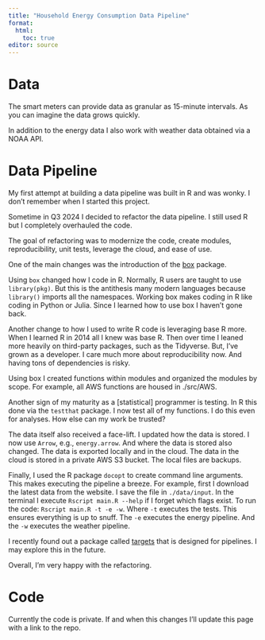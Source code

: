 ```yaml
---
title: "Household Energy Consumption Data Pipeline"
format:
  html:
    toc: true
editor: source
---
```


# Data

The smart meters can provide data as granular as 15-minute intervals.
As you can imagine the data grows quickly.

In addition to the energy data I also work with weather data obtained via a NOAA API.

# Data Pipeline

My first attempt at building a data pipeline was built in R and was wonky.
I don't remember when I started this project.

Sometime in Q3 2024 I decided to refactor the data pipeline.
I still used R but I completely overhauled the code.

The goal of refactoring was to modernize the code, create modules, reproducibility, unit tests, leverage the cloud, and ease of use.

One of the main changes was the introduction of the [box](https://github.com/klmr/box) package.

Using `box` changed how I code in R.
Normally, R users are taught to use `library(pkg)`.
But this is the antithesis many modern languages because `library()` imports all the namespaces.
Working box makes coding in R like coding in Python or Julia.
Since I learned how to use box I haven't gone back.

Another change to how I used to write R code is leveraging base R more.
When I learned R in 2014 all I knew was base R.
Then over time I leaned more heavily on third-party packages, such as the Tidyverse.
But, I've grown as a developer.
I care much more about reproducibility now.
And having tons of dependencies is risky.

Using box I created functions within modules and organized the modules by scope.
For example, all AWS functions are housed in ./src/AWS.

Another sign of my maturity as a [statistical] programmer is testing.
In R this done via the `testthat` package.
I now test all of my functions.
I do this even for analyses.
How else can my work be trusted?

The data itself also received a face-lift.
I updated how the data is stored.
I now use `Arrow`, e.g., `energy.arrow`.
And where the data is stored also changed.
The data is exported locally and in the cloud.
The data in the cloud is stored in a private AWS S3 bucket.
The local files are backups.

Finally, I used the R package `docopt` to create command line arguments.
This makes executing the pipeline a breeze.
For example, first I download the latest data from the website.
I save the file in `./data/input`.
In the terminal I execute `Rscript main.R --help` if I forget which flags exist.
To run the code: `Rscript main.R -t -e -w`.
Where `-t` executes the tests.
This ensures everything is up to snuff.
The `-e` executes the energy pipeline.
And the `-w` executes the weather pipeline.

I recently found out a package called [targets](https://docs.ropensci.org/targets/) that is designed for pipelines.
I may explore this in the future.

Overall, I'm very happy with the refactoring.

# Code

Currently the code is private.
If and when this changes I'll update this page with a link to the repo.
